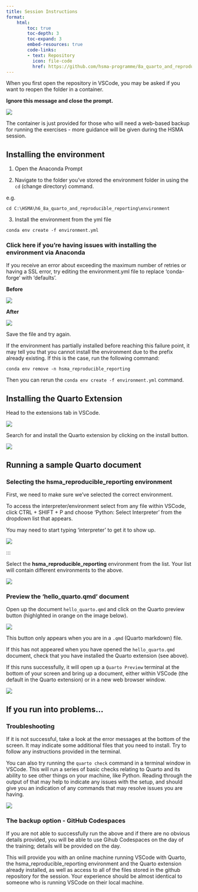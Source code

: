 ```yaml
---
title: Session Instructions
format:
    html:
        toc: true
        toc-depth: 3
        toc-expand: 3
        embed-resources: true
        code-links:
        - text: Repository
          icon: file-code
          href: https://github.com/hsma-programme/8a_quarto_and_reproducible_reporting/
---
```


:::{.callout-warning}
When you first open the repository in VSCode, you may be asked if you want to reopen the folder in a container.

**Ignore this message and close the prompt.**

![](assets/2024-09-20-13-33-15.png)

The container is just provided for those who will need a web-based backup for running the exercises - more guidance will be given during the HSMA session.
:::

## Installing the environment

1. Open the Anaconda Prompt

2. Navigate to the folder you've stored the environment folder in using the `cd` (change directory) command.

e.g.

```
cd C:\HSMA\h6_8a_quarto_and_reproducible_reporting\environment
```

3. Install the environment from the yml file

```
conda env create -f environment.yml
```

:::{.callout-tip collapse="true"}
### Click here if you're having issues with installing the environment via Anaconda
If you receive an error about exceeding the maximum number of retries or having a SSL error, try editing the environment.yml file to replace 'conda-forge' with 'defaults'.

**Before**

![](assets/2024-10-09-15-18-12.png)

**After**

![](assets/2024-10-09-15-18-27.png)

Save the file and try again.

If the environment has partially installed before reaching this failure point, it may tell you that you cannot install the environment due to the prefix already existing. If this is the case, run the following command:

```
conda env remove -n hsma_reproducible_reporting
```

Then you can rerun the `conda env create -f environment.yml` command.
:::

## Installing the Quarto Extension

Head to the extensions tab in VSCode.

![](assets/2024-10-09-15-21-28.png)

Search for and install the Quarto extension by clicking on the install button.

![](assets/2024-10-09-15-26-48.png)

## Running a sample Quarto document

### Selecting the hsma_reproducible_reporting environment

First, we need to make sure we've selected the correct environment.

To access the interpreter/environment select from any file within VSCode, click CTRL + SHIFT + P and choose 'Python: Select Interpreter' from the dropdown list that appears.

You may need to start typing 'interpreter' to get it to show up.

![](assets/2024-09-20-12-58-39.png)

:::

Select the **hsma_reproducible_reporting** environment from the list. Your list will contain different environments to the above.

![](assets/2024-10-09-15-28-38.png)

### Preview the 'hello_quarto.qmd' document

Open up the document `hello_quarto.qmd` and click on the Quarto preview button (highlghted in orange on the image below).

![](assets/2024-10-09-15-57-33.png)

:::{.callout-tip}
This button only appears when you are in a `.qmd` (Quarto markdown) file.

If this has not appeared when you have opened the `hello_quarto.qmd` document, check that you have installed the Quarto extension (see above).
:::

If this runs successfully, it will open up a `Quarto Preview` terminal at the bottom of your screen and bring up a document, either within VSCode (the default in the Quarto extension) or in a new web browser window.

![](assets/2024-10-09-16-13-37.png)

## If you run into problems...

### Troubleshooting

If it is not successful, take a look at the error messages at the bottom of the screen. It may indicate some additional files that you need to install. Try to follow any instructions provided in the terminal.

You can also try running the `quarto check` command in a terminal window in VSCode. This will run a series of basic checks relating to Quarto and its ability to see other things on your machine, like Python. Reading through the output of that may help to indicate any issues with the setup, and should give you an indication of any commands that may resolve issues you are having.

![](assets/2024-10-09-16-16-31.png)

### The backup option - GitHub Codespaces

If you are not able to successfully run the above and if there are no obvious details provided, you will be able to use Gihub Codespaces on the day of the training; details will be provided on the day.

This will provide you with an online machine running VSCode with Quarto, the hsma_reproducible_reporting environment and the Quarto extension already installed, as well as access to all of the files stored in the github repository for the session. Your experience should be almost identical to someone who is running VSCode on their local machine.
